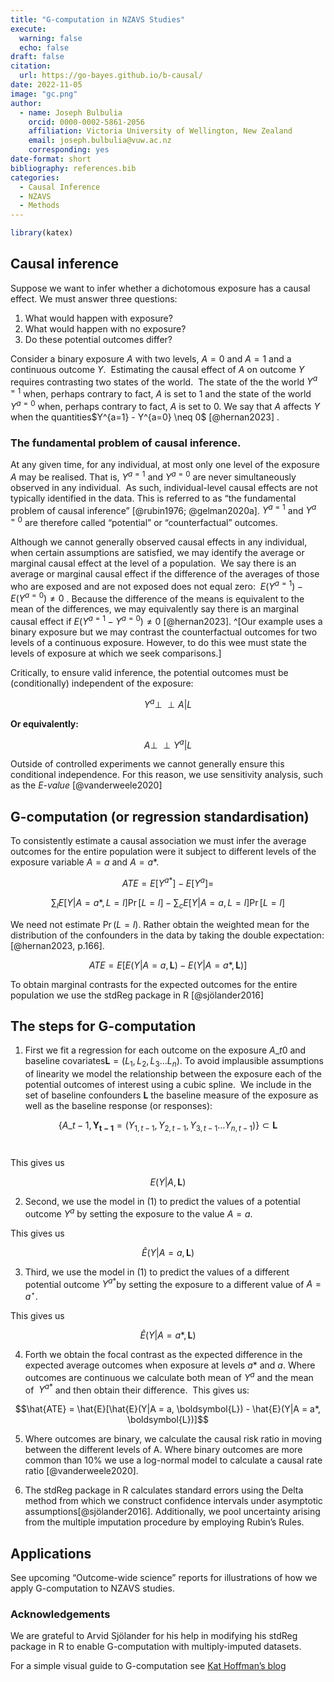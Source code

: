 ```yaml
---
title: "G-computation in NZAVS Studies"
execute:
  warning: false
  echo: false
draft: false
citation:
  url: https://go-bayes.github.io/b-causal/
date: 2022-11-05
image: "gc.png"
author: 
  - name: Joseph Bulbulia
    orcid: 0000-0002-5861-2056
    affiliation: Victoria University of Wellington, New Zealand
    email: joseph.bulbulia@vuw.ac.nz
    corresponding: yes
date-format: short
bibliography: references.bib
categories: 
  - Causal Inference
  - NZAVS
  - Methods
---
```


```r
library(katex)
```

## Causal inference

Suppose we want to infer whether a dichotomous exposure has a causal effect. We must answer three questions:

1.  What would happen with exposure?
2.  What would happen with no exposure?
3.  Do these potential outcomes differ?

Consider a binary exposure $A$ with two levels, $A = 0$ and $A=1$ and a continuous outcome $Y$.  Estimating the causal effect of $A$ on outcome $Y$ requires contrasting two states of the world.  The state of the the world $Y^{a=1}$ when, perhaps contrary to fact, $A$ is set to $1$ and the state of the world $Y^{a=0}$ when, perhaps contrary to fact, $A$ is set to $0$. We say that $A$ affects $Y$  when the quantities\$Y\^{a=1} - Y\^{a=0} \\neq 0\$ [@hernan2023] .  

### The fundamental problem of causal inference.

At any given time, for any individual, at most only one level of the exposure $A$ may be realised. That is, $Y^{a=1}$ and $Y^{a=0}$ are never simultaneously observed in any individual.  As such, individual-level causal effects are not typically identified in the data. This is referred to as "the fundamental problem of causal inference " [@rubin1976; @gelman2020a]. $Y^{a=1}$ and $Y^{a=0}$ are therefore called "potential" or "counterfactual" outcomes.

Although we cannot generally observed causal effects in any individual, when certain assumptions are satisfied, we may identify the average or marginal causal effect at the level of a population.  We say there is an average or marginal causal effect if the difference of the averages of those who are exposed and are not exposed does not equal zero:  $E(Y^{a=1}) - E(Y^{a=0})\neq 0$ . Because the difference of the means is equivalent to the mean of the differences, we may equivalently say there is an marginal causal effect if $E(Y^{a=1} - Y^{a=0})\neq 0$ [@hernan2023]. \^\[Our example uses a binary exposure but we may contrast the counterfactual outcomes for two levels of a continuous exposure. However, to do this wee must state the levels of exposure at which we seek comparisons.\] 

Critically, to ensure valid inference, the potential outcomes must be (conditionally) independent of the exposure: 

$$Y^a  \perp\!\!\!\perp A|L$$

**Or equivalently:**

$$A \perp\!\!\!\perp Y^a |L$$

Outside of controlled experiments we cannot generally ensure this conditional independence. For this reason, we use sensitivity analysis, such as the *E-value* [@vanderweele2020]

## G-computation (or regression standardisation)

To consistently estimate a causal association we must infer the average outcomes for the entire population were it subject to different levels of the exposure variable $A = a$ and $A=a*$. 

$$ATE = E[Y^{a*}] - E[Y^a] = $$

$$\sum_l E[Y|A=a*, L=l]\Pr[L=l] - \sum_c E[Y|A=a, L=l]\Pr[L=l]$$

We need not estimate $\Pr(L = l)$. Rather obtain the weighted mean for the distribution of the confounders in the data by taking the double expectation: [@hernan2023, p.166].

$$ATE = E[E(Y|A = a, \boldsymbol{L}) - E(Y|A = a*, \boldsymbol{L})]$$

To obtain marginal contrasts for the expected outcomes for the entire population we use the stdReg package in R [@sjölander2016] 

## The steps for G-computation

1.  First we fit a regression for each outcome on the exposure $A\_{t0}$ and baseline covariates$\boldsymbol{L} = (L_1, L_2,L_3 \dots L_n)$. To avoid implausible assumptions of linearity we model the relationship between the exposure each of the potential outcomes of interest using a cubic spline.  We include in the set of baseline confounders $\boldsymbol{L}$ the baseline measure of the exposure as well as the baseline response (or responses):

$$\{A\_{t-1}, \boldsymbol{Y_{t-1}} = (Y_{1, t-1}, Y_{2, t-1}, Y_{3, t-1}\dots Y_{n, t-1})\} \subset \boldsymbol{L}$$  

This gives us

$$E(Y|A, \boldsymbol{L})$$

2.  Second, we use the model in (1) to predict the values of a potential outcome $Y^{a}$ by setting the exposure to the value $A = a$.

This gives us

$$\hat{E}(Y|A = a, \boldsymbol{L})$$

3.  Third, we use the model in (1) to predict the values of a different potential outcome $Y^{a*}$by setting the exposure to a different value of $A =a^{\star}$.

This gives us 

$$\hat{E}(Y|A = a*,\boldsymbol{L})$$

4.  Forth we obtain the focal contrast as the expected difference in the expected average outcomes when exposure at levels $a*$ and $a$. Where outcomes are continuous we calculate both mean of $Y^a$ and the mean of  $Y^{a*}$ and then obtain their difference.  This gives us: 

$$\hat{ATE} = \hat{E}[\hat{E}(Y|A = a, \boldsymbol{L}) - \hat{E}(Y|A = a*, \boldsymbol{L})]$$

5.  Where outcomes are binary, we calculate the causal risk ratio in moving between the different levels of A. Where binary outcomes are more common than 10% we use a log-normal model to calculate a causal rate ratio [@vanderweele2020]. 

6.  The stdReg package in R calculates standard errors using the Delta method from which we construct confidence intervals under asymptotic assumptions[@sjölander2016]. Additionally, we pool uncertainty arising from the multiple imputation procedure by employing Rubin's Rules. 


## Applications

See upcoming "Outcome-wide science" reports for illustrations of how we apply G-computation to NZAVS studies.

### Acknowledgements

We are grateful to Arvid Sjölander for his help in modifying his stdReg package in R to enable G-computation with multiply-imputed datasets.

For a simple visual guide to G-computation see [Kat Hoffman's blog](https://www.khstats.com/art/illustrations_viz.html)
